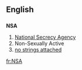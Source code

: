 ==English==

==={{initialism}}===
'''NSA'''

#[[w:National Security Agency|National Secrecy Agency]]
#Non-Sexually Active
#[[no strings attached]]

[[fr:NSA]]